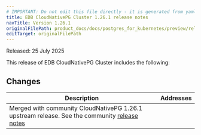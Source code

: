 ```yaml
---
# IMPORTANT: Do not edit this file directly - it is generated from yaml source.
title: EDB CloudNativePG Cluster 1.26.1 release notes
navTitle: Version 1.26.1
originalFilePath: product_docs/docs/postgres_for_kubernetes/preview/rel_notes/src/1.26.1_rel_notes.yml
editTarget: originalFilePath
---
```


Released: 25 July 2025

This release of EDB CloudNativePG Cluster includes the following:

## Changes

<table class="table w-100"><thead><tr><th>Description</th><th width="10%">Addresses</th></tr></thead><tbody>
<tr><td>Merged with community CloudNativePG 1.26.1 upstream release. 
See the community <a href="https://cloudnative-pg.io/documentation/1.26/release_notes/v1.26/">release notes</a>
</td><td></td></tr>
</tbody></table>


